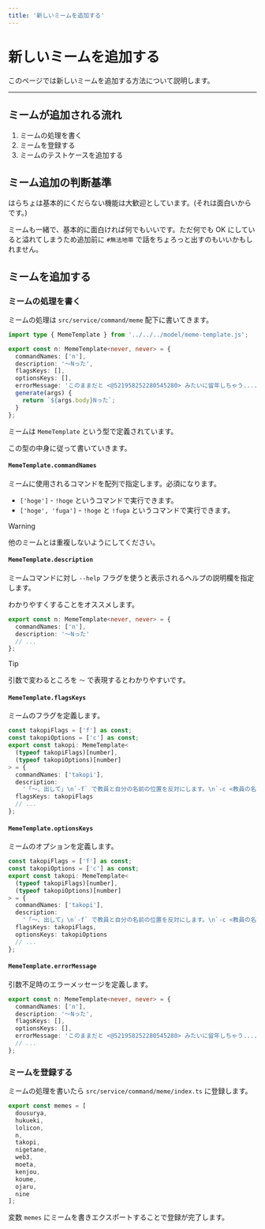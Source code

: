 ```yaml
---
title: '新しいミームを追加する'
---
```


# 新しいミームを追加する

このページでは新しいミームを追加する方法について説明します。

---

## ミームが追加される流れ

1. ミームの処理を書く
2. ミームを登録する
3. ミームのテストケースを追加する

## ミーム追加の判断基準

はらちょは基本的にくだらない機能は大歓迎としています。(それは面白いからです。)

ミームも一緒で、基本的に面白ければ何でもいいです。ただ何でも OK にしていると溢れてしまうため追加前に `#無法地帯` で話をちょろっと出すのもいいかもしれません。

## ミームを追加する

### ミームの処理を書く

ミームの処理は `src/service/command/meme` 配下に書いてきます。

```ts filename="src/service/command/meme/n.ts"
import type { MemeTemplate } from '../../../model/meme-template.js';

export const n: MemeTemplate<never, never> = {
  commandNames: ['n'],
  description: '〜Nった',
  flagsKeys: [],
  optionsKeys: [],
  errorMessage: 'このままだと <@521958252280545280> みたいに留年しちゃう....',
  generate(args) {
    return `${args.body}Nった`;
  }
};
```

ミームは `MemeTemplate` という型で定義されています。

この型の中身に従って書いていきます。

#### `MemeTemplate.commandNames`

ミームに使用されるコマンドを配列で指定します。必須になります。

- `['hoge']` - `!hoge` というコマンドで実行できます。
- `['hoge', 'fuga']` - `!hoge` と `!fuga` というコマンドで実行できます。

> [!WARNING]
> 他のミームとは重複しないようにしてください。

#### `MemeTemplate.description`

ミームコマンドに対し `--help` フラグを使うと表示されるヘルプの説明欄を指定します。

わかりやすくすることをオススメします。

```ts filename="src/service/command/meme/n.ts"
export const n: MemeTemplate<never, never> = {
  commandNames: ['n'],
  description: '〜Nった'
  // ...
};
```

> [!TIP]
> 引数で変わるところを `〜` で表現するとわかりやすいです。

#### `MemeTemplate.flagsKeys`

ミームのフラグを定義します。

```ts filename="src/service/command/meme/takopi.ts"
const takopiFlags = ['f'] as const;
const takopiOptions = ['c'] as const;
export const takopi: MemeTemplate<
  (typeof takopiFlags)[number],
  (typeof takopiOptions)[number]
> = {
  commandNames: ['takopi'],
  description:
    '「〜、出して」\n`-f` で教員と自分の名前の位置を反対にします。\n`-c <教員の名前> <出すもの>`で教員の名前も変更可能です。',
  flagsKeys: takopiFlags
  // ...
};
```

#### `MemeTemplate.optionsKeys`

ミームのオプションを定義します。

```ts filename="src/service/command/meme/takopi.ts"
const takopiFlags = ['f'] as const;
const takopiOptions = ['c'] as const;
export const takopi: MemeTemplate<
  (typeof takopiFlags)[number],
  (typeof takopiOptions)[number]
> = {
  commandNames: ['takopi'],
  description:
    '「〜、出して」\n`-f` で教員と自分の名前の位置を反対にします。\n`-c <教員の名前> <出すもの>`で教員の名前も変更可能です。',
  flagsKeys: takopiFlags,
  optionsKeys: takopiOptions
  // ...
};
```

#### `MemeTemplate.errorMessage`

引数不足時のエラーメッセージを定義します。

```ts filename="src/service/command/meme/n.ts"
export const n: MemeTemplate<never, never> = {
  commandNames: ['n'],
  description: '〜Nった',
  flagsKeys: [],
  optionsKeys: [],
  errorMessage: 'このままだと <@521958252280545280> みたいに留年しちゃう....'
  // ...
};
```

### ミームを登録する

ミームの処理を書いたら `src/service/command/meme/index.ts` に登録します。

```ts filename="src/service/command/meme/index.ts"
export const memes = [
  dousurya,
  hukueki,
  lolicon,
  n,
  takopi,
  nigetane,
  web3,
  moeta,
  kenjou,
  koume,
  ojaru,
  nine
];
```

変数 `memes` にミームを書きエクスポートすることで登録が完了します。
